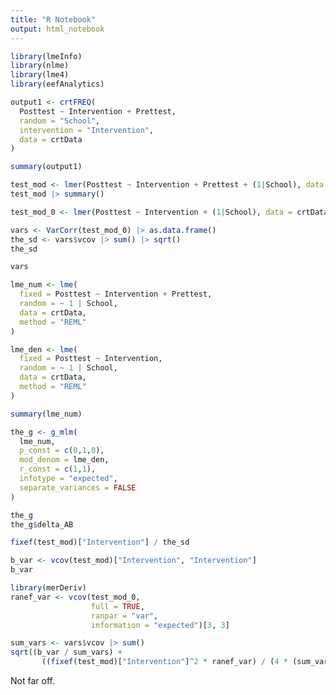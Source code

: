 ```yaml
---
title: "R Notebook"
output: html_notebook
---
```


```r
library(lmeInfo)
library(nlme)
library(lme4)
library(eefAnalytics)
```



```r
output1 <- crtFREQ(
  Posttest ~ Intervention + Prettest,
  random = "School",
  intervention = "Intervention",
  data = crtData
)

summary(output1)
```


```r
test_mod <- lmer(Posttest ~ Intervention + Prettest + (1|School), data = crtData)
test_mod |> summary()
```

```r
test_mod_0 <- lmer(Posttest ~ Intervention + (1|School), data = crtData)
```

```r
vars <- VarCorr(test_mod_0) |> as.data.frame()
the_sd <- vars$vcov |> sum() |> sqrt()
the_sd
```

```r
vars 
```








```r
lme_num <- lme(
  fixed = Posttest ~ Intervention + Prettest,
  random = ~ 1 | School,
  data = crtData,
  method = "REML"
)

lme_den <- lme(
  fixed = Posttest ~ Intervention,
  random = ~ 1 | School,
  data = crtData,
  method = "REML"
)
```


```r
summary(lme_num)
```



```r
the_g <- g_mlm(
  lme_num,
  p_const = c(0,1,0),
  mod_denom = lme_den,
  r_const = c(1,1),
  infotype = "expected",
  separate_variances = FALSE
)

the_g
the_g$delta_AB
```


```r
fixef(test_mod)["Intervention"] / the_sd
```





```r
b_var <- vcov(test_mod)["Intervention", "Intervention"]
b_var
```


```r
library(merDeriv)
ranef_var <- vcov(test_mod_0,
                  full = TRUE,
                  ranpar = "var",
                  information = "expected")[3, 3]

sum_vars <- vars$vcov |> sum()
sqrt((b_var / sum_vars) +
       ((fixef(test_mod)["Intervention"]^2 * ranef_var) / (4 * (sum_vars)^3)))
```

Not far off.


